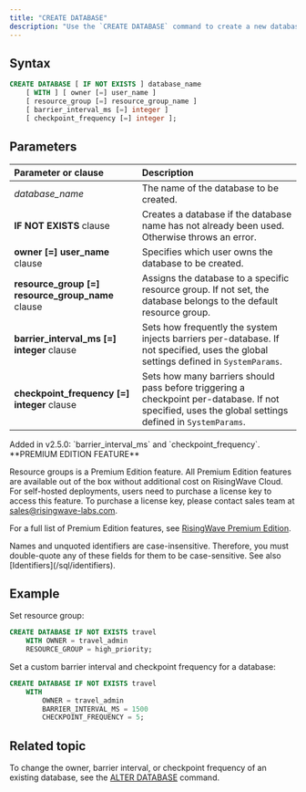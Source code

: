 ```yaml
---
title: "CREATE DATABASE"
description: "Use the `CREATE DATABASE` command to create a new database."
---
```


## Syntax

```sql
CREATE DATABASE [ IF NOT EXISTS ] database_name
    [ WITH ] [ owner [=] user_name ]
    [ resource_group [=] resource_group_name ]
    [ barrier_interval_ms [=] integer ]
    [ checkpoint_frequency [=] integer ];
```

## Parameters

| Parameter or clause      | Description                                                                                   |
| :----------------------- | :-------------------------------------------------------------------------------------------- |
| _database_name_         | The name of the database to be created.                                                       |
| **IF NOT EXISTS** clause | Creates a database if the database name has not already been used. Otherwise throws an error. |
| **owner [=] user_name** clause | Specifies which user owns the database to be created. |
| **resource_group [=] resource_group_name** clause| Assigns the database to a specific resource group. If not set, the database belongs to the default resource group. |
| **barrier_interval_ms [=] integer** clause | Sets how frequently the system injects barriers per-database. If not specified, uses the global settings defined in `SystemParams`.|
| **checkpoint_frequency [=] integer** clause | Sets how many barriers should pass before triggering a checkpoint per-database. If not specified, uses the global settings defined in `SystemParams`.|

<Note>
Added in v2.5.0: `barrier_interval_ms` and `checkpoint_frequency`.
</Note>

<Tip>
**PREMIUM EDITION FEATURE**

Resource groups is a Premium Edition feature. All Premium Edition features are available out of the box without additional cost on RisingWave Cloud. For self-hosted deployments, users need to purchase a license key to access this feature. To purchase a license key, please contact sales team at [sales@risingwave-labs.com](mailto:sales@risingwave-labs.com).

For a full list of Premium Edition features, see [RisingWave Premium Edition](/get-started/rw-premium-edition-intro). 
</Tip>

<Note>
Names and unquoted identifiers are case-insensitive. Therefore, you must double-quote any of these fields for them to be case-sensitive. See also [Identifiers](/sql/identifiers).
</Note>


## Example

Set resource group:

```sql
CREATE DATABASE IF NOT EXISTS travel
    WITH OWNER = travel_admin
    RESOURCE_GROUP = high_priority;
```

Set a custom barrier interval and checkpoint frequency for a database:

```sql Create database
CREATE DATABASE IF NOT EXISTS travel
    WITH 
        OWNER = travel_admin
        BARRIER_INTERVAL_MS = 1500
        CHECKPOINT_FREQUENCY = 5;
```

## Related topic
To change the owner, barrier interval, or checkpoint frequency of an existing database, see the [ALTER DATABASE](/sql/commands/sql-alter-database) command.

